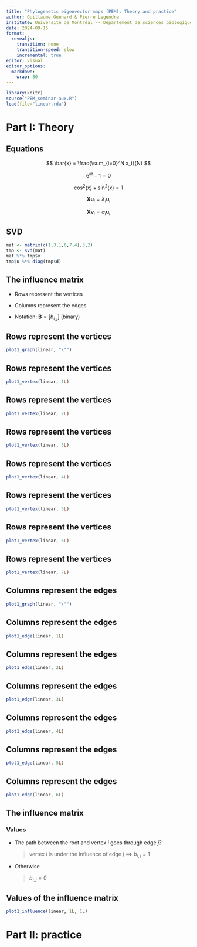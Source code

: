 ```yaml
---
title: "Phylogenetic eigenvector maps (PEM): Theory and practice"
author: Guillaume Guénard & Pierre Legendre
institute: Université de Montréal -- Département de sciences biologiques
date: 2024-09-15
format:
  revealjs:
    transition: none
    transition-speed: slow
    incremental: true
editor: visual
editor_options:
  markdown:
    wrap: 80
---
```


```r
library(knitr)
source("PEM_seminar-aux.R")
load(file="linear.rda")
```

# Part I: Theory

## Equations {transition="slide"}

$$
\bar{x} = \frac{\sum_{i=0}^N x_i}{N}
$$

$$
\mathrm{e}^{i\pi} - 1 = 0
$$

$$
\cos^2(x) + \sin^2(x) = 1
$$

$$
\mathbf{X} \mathbf{u}_i = \lambda_i \mathbf{u}_i
$$

$$
\mathbf{X} \mathbf{v}_i = \sigma_i \mathbf{u}_i
$$

## SVD {transition="slide"}

```r
mat <- matrix(c(1,3,1,6,7,4),3,2)
tmp <- svd(mat)
mat %*% tmp$v
tmp$u %*% diag(tmp$d)
```

## The influence matrix

- Rows represent the vertices

- Columns represent the edges

- Notation: $\mathbf{B} = [b_{i,j}]$ (binary)

## Rows represent the vertices

```r
plot1_graph(linear, "\"")
```

## Rows represent the vertices

```r
plot1_vertex(linear, 1L)
```

## Rows represent the vertices

```r
plot1_vertex(linear, 2L)
```

## Rows represent the vertices

```r
plot1_vertex(linear, 3L)
```

## Rows represent the vertices

```r
plot1_vertex(linear, 4L)
```

## Rows represent the vertices

```r
plot1_vertex(linear, 5L)
```

## Rows represent the vertices

```r
plot1_vertex(linear, 6L)
```

## Rows represent the vertices

```r
plot1_vertex(linear, 7L)
```

## Columns represent the edges

```r
plot1_graph(linear, "\"")
```

## Columns represent the edges

```r
plot1_edge(linear, 1L)
```

## Columns represent the edges

```r
plot1_edge(linear, 2L)
```

## Columns represent the edges

```r
plot1_edge(linear, 3L)
```

## Columns represent the edges

```r
plot1_edge(linear, 4L)
```

## Columns represent the edges

```r
plot1_edge(linear, 5L)
```

## Columns represent the edges

```r
plot1_edge(linear, 6L)
```

## The influence matrix

### Values

- The path between the root and vertex $i$ goes through edge $j$?
  
  > vertex $i$ is under the influence of edge $j$ $\implies$ $b_{i,j} = 1$
  
- Otherwise
  
  > $b_{i,j} = 0$

## Values of the influence matrix

```r
plot1_influence(linear, 1L, 1L)
```




# Part II: practice
